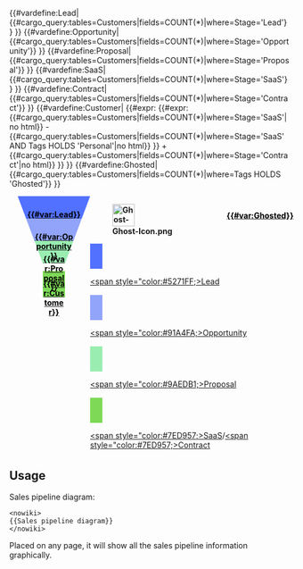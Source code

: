 {{#vardefine:Lead| {{#cargo_query:tables=Customers|fields=COUNT(*)|where=Stage='Lead'}} }} {{#vardefine:Opportunity| {{#cargo_query:tables=Customers|fields=COUNT(*)|where=Stage='Opportunity'}} }} {{#vardefine:Proposal| {{#cargo_query:tables=Customers|fields=COUNT(*)|where=Stage='Proposal'}} }}
{{#vardefine:SaaS| {{#cargo_query:tables=Customers|fields=COUNT(*)|where=Stage='SaaS'}} }} {{#vardefine:Contract| {{#cargo_query:tables=Customers|fields=COUNT(*)|where=Stage='Contract'}} }} {{#vardefine:Customer| {{#expr: {{#expr: {{#cargo_query:tables=Customers|fields=COUNT(*)|where=Stage='SaaS'|no html}} - {{#cargo_query:tables=Customers|fields=COUNT(*)|where=Stage='SaaS' AND Tags HOLDS 'Personal'|no html}} }} + {{#cargo_query:tables=Customers|fields=COUNT(*)|where=Stage='Contract'|no html}} }} }} {{#vardefine:Ghosted| {{#cargo_query:tables=Customers|fields=COUNT(*)|where=Tags HOLDS 'Ghosted'}} }}<div style="float:right; margin-left:15px; margin-bottom:20px;"><div id="sales-diagram" style="display:flex; flex-direction:row;">

	<div id="sales-funnel">
		<div style="border-top:40px solid #5271FF; border-left:15px solid transparent; border-right:15px solid transparent; height:0; width:100px; text-align:center;"><div style="transform:translate(0, -30px); font-weight:bold;">[[Sales pipeline#Lead|<span style="color:black;">{{#var:Lead}}</span>]]</div></div>
		<div style="border-top:40px solid #91A4FA; border-left:15px solid transparent; border-right:15px solid transparent; height:0; width:70px; margin-left:15px; text-align:center;"><div style="transform:translate(0, -30px); font-weight:bold;">[[Sales pipeline#Opportunity|<span style="color:black;">{{#var:Opportunity}}</span>]]</div></div>
		<div style="border-top:40px solid #9AEDB1; border-left:15px solid transparent; border-right:15px solid transparent; height:0; width:40px; margin-left:30px; text-align:center;"><div style="transform:translate(0, -30px); font-weight:bold;">[[Sales pipeline#Proposal|<span style="color:black;">{{#var:Proposal}}</span>]]</div></div>
		<div style="background-color:#7ED957; height:47px; width:40px; margin-left:45px; text-align:center;"><div style="transform:translate(0, 14px); font-weight:bold;">[[Sales pipeline#Contract|<span style="color:black;">{{#var:Customer}}</span>]]</div></div>
	</div id="sales-funnel">

	<div id="legend" style="display:flex; flex-direction:column; justify-content:flex-end;">
		<div id="ghosted" style="flex-grow:2; position:relative; font-weight:bold; ">[[File:Ghost-Icon.png|right|40px|link=Sales pipeline#Ghosted]]<div style="position:absolute; top:40%; left:85%; transform:translate(-50%, -50%);">[[Sales pipeline#Ghosted|<span style="color:black;">{{#var:Ghosted}}</span>]]</div></div>
		<div id="lead"><div style="display:inline-block; margin-right:5px; background-color:#5271FF; width:22px;">&nbsp;</div>[[Sales pipeline#Lead|<span style="color:#5271FF;>Lead</span>]]</div>
		<div id="opportunity" style="margin-top:2px;"><div style="display:inline-block; margin-right:5px; background-color:#91A4FA; width:22px;">&nbsp;</div>[[Sales pipeline#Opportunity|<span style="color:#91A4FA;>Opportunity</span>]]</div>
		<div id="proposal" style="margin-top:2px;"><div style="display:inline-block; margin-right:5px; background-color:#9AEDB1; width:22px;">&nbsp;</div>[[Sales pipeline#Proposal|<span style="color:#9AEDB1;>Proposal</span>]]</div>
		<div id="customer" style="margin-top:2px;"><div style="display:inline-block; margin-right:5px; background-color:#7ED957; width:22px;">&nbsp;</div>[[Sales pipeline#SaaS|<span style="color:#7ED957;>SaaS</span>]]/[[Sales pipeline#Contract|<span style="color:#7ED957;>Contract</span>]]</div>
	</div id="legend">

</div id="sales-diagram">

</div><noinclude>
== Usage ==
Sales pipeline diagram:
<pre style="max-width:250px;"><nowiki>
{{Sales pipeline diagram}}
</nowiki></pre>


Placed on any page, it will show all the sales pipeline information graphically.
</noinclude>
